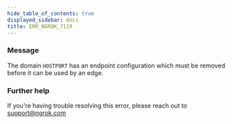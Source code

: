```yaml
---
hide_table_of_contents: true
displayed_sidebar: docs
title: ERR_NGROK_7119
---
```


### Message

The domain `HOSTPORT` has an endpoint configuration which must be removed before it can be used by an edge.

<ErrorDetails />

### Further help

If you're having trouble resolving this error, please reach out to [support@ngrok.com](mailto:support@ngrok.com?subject=Help%20with%20ERR_NGROK_7119)
